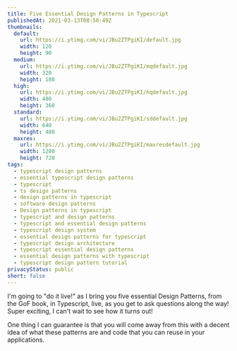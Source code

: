 ```yaml
---
title: Five Essential Design Patterns in Typescript
publishedAt: 2021-03-13T08:50:49Z
thumbnails:
  default:
    url: https://i.ytimg.com/vi/JBu2ZTPgiKI/default.jpg
    width: 120
    height: 90
  medium:
    url: https://i.ytimg.com/vi/JBu2ZTPgiKI/mqdefault.jpg
    width: 320
    height: 180
  high:
    url: https://i.ytimg.com/vi/JBu2ZTPgiKI/hqdefault.jpg
    width: 480
    height: 360
  standard:
    url: https://i.ytimg.com/vi/JBu2ZTPgiKI/sddefault.jpg
    width: 640
    height: 480
  maxres:
    url: https://i.ytimg.com/vi/JBu2ZTPgiKI/maxresdefault.jpg
    width: 1280
    height: 720
tags:
  - typescript design patterns
  - essential typescript design patterns
  - typescript
  - ts design patterns
  - design patterns in typescript
  - software design patterns
  - Design patterns in typescript
  - typescript and design patterns
  - typescript and essential design patterns
  - typescript design system
  - essential design patterns for typescript
  - typescript design architecture
  - typescript essential design patterns
  - essential design patterns with typescript
  - typescript design pattern tutorial
privacyStatus: public
short: false
---
```

  
I'm going to "do it live!" as I bring you five essential Design Patterns, from the GoF book, in Typescript, live, as you get to ask questions along the way! Super exciting, I can't wait to see how it turns out!

One thing I can guarantee is that you will come away from this with a decent idea of what these patterns are and code that you can reuse in your applications.
